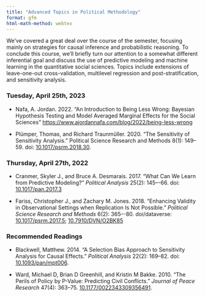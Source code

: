 ```yaml
---
title: "Advanced Topics in Political Methodology"
format: gfm
html-math-method: webtex
---
```


We've covered a great deal over the course of the semester, focusing 
mainly on strategies for causal inference and probabilistic reasoning. To 
conclude this course, we'll briefly turn our attention to a somewhat different 
inferential goal and discuss the use of predictive modeling and machine 
learning in the quantitative social sciences. Topics include extensions of 
leave-one-out cross-validation, multilevel regression and post-stratification, 
and sensitivity analysis.

### Tuesday, April 25th, 2023

- Nafa, A. Jordan. 2022. “An Introduction to Being Less Wrong: Bayesian Hypothesis Testing and Model Averaged Marginal Effects for the Social Sciences” [https://www.ajordannafa.com/blog/2022/being-less-wrong](https://www.ajordannafa.com/blog/2022/being-less-wrong)

- Plümper, Thomas, and Richard Traunmüller. 2020. “The Sensitivity of Sensitivity Analysis.” Political Science Research and Methods 8(1): 149–59. doi: [10.1017/psrm.2018.30](https://doi.org/10.1017/psrm.2018.30).

### Thursday, April 27th, 2022

- Cranmer, Skyler J., and Bruce A. Desmarais. 2017. "What Can We Learn from Predictive Modeling?" *Political Analysis* 25(2): 145–-66. doi: [10.1017/pan.2017.3](https://doi.org/10.1017/pan.2017.3)

- Fariss, Christopher J., and Zachary M. Jones. 2018. "Enhancing Validity in Observational Settings when Replication Is Not Possible." *Political Science Research and Methods* 6(2): 365–-80. doi/dataverse: [10.1017/psrm.2017.5](https://doi.org/10.1017/psrm.2017.5); [10.7910/DVN/O2BK85](http://dx.doi.org/10.7910/DVN/O2BK85)

### Recommended Readings

- Blackwell, Matthew. 2014. “A Selection Bias Approach to Sensitivity Analysis for Causal Effects.” *Political Analysis* 22(2): 169–82. doi: [10.1093/pan/mpt006](https://doi.org/10.1093/pan/mpt006).

- Ward, Michael D, Brian D Greenhill, and Kristin M Bakke. 2010. "The Perils of Policy by P-Value: Predicting Civil Conflicts." *Journal of Peace Research* 47(4): 363–75. [10.1177/0022343309356491](https://doi.org/10.1177/0022343309356491).
